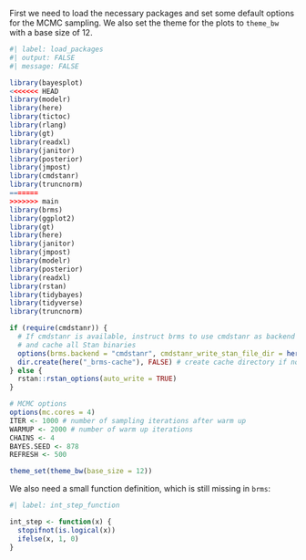 First we need to load the necessary packages and set some default options for the MCMC sampling. We also set the theme for the plots to `theme_bw` with a base size of 12.

```r
#| label: load_packages
#| output: FALSE
#| message: FALSE

library(bayesplot)
<<<<<<< HEAD
library(modelr)
library(here)
library(tictoc)
library(rlang)
library(gt)
library(readxl)
library(janitor)
library(posterior)
library(jmpost)
library(cmdstanr)
library(truncnorm)
=======
>>>>>>> main
library(brms)
library(ggplot2)
library(gt)
library(here)
library(janitor)
library(jmpost)
library(modelr)
library(posterior)
library(readxl)
library(rstan)
library(tidybayes)
library(tidyverse)
library(truncnorm)

if (require(cmdstanr)) {
  # If cmdstanr is available, instruct brms to use cmdstanr as backend 
  # and cache all Stan binaries
  options(brms.backend = "cmdstanr", cmdstanr_write_stan_file_dir = here("_brms-cache"))
  dir.create(here("_brms-cache"), FALSE) # create cache directory if not yet available
} else {
  rstan::rstan_options(auto_write = TRUE)
}

# MCMC options
options(mc.cores = 4)
ITER <- 1000 # number of sampling iterations after warm up
WARMUP <- 2000 # number of warm up iterations
CHAINS <- 4
BAYES.SEED <- 878
REFRESH <- 500

theme_set(theme_bw(base_size = 12))
```

We also need a small function definition, which is still missing in `brms`:

```r
#| label: int_step_function

int_step <- function(x) {
  stopifnot(is.logical(x))
  ifelse(x, 1, 0)
}
```